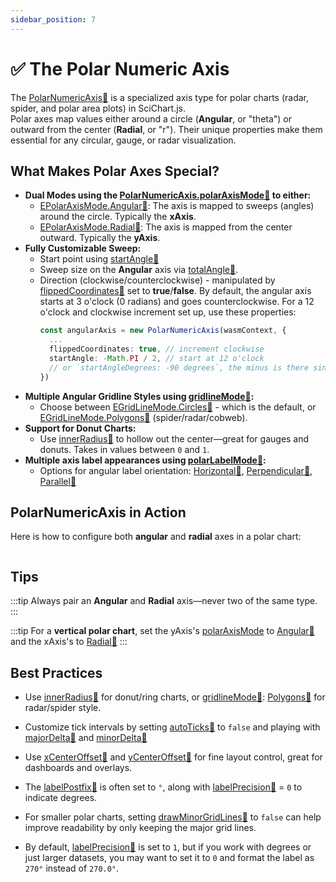 ```yaml
---
sidebar_position: 7
---
```


# ✅ The Polar Numeric Axis


The [PolarNumericAxis:blue_book:](https://www.scichart.com/documentation/js/v4/typedoc/classes/polarnumericaxis.html) is a specialized axis type for polar charts (radar, spider, and polar area plots) in SciChart.js.  
Polar axes map values either around a circle (**Angular**, or "theta") or outward from the center (**Radial**, or "r"). Their unique properties make them essential for any circular, gauge, or radar visualization.

## What Makes Polar Axes Special?

- **Dual Modes using the [PolarNumericAxis.polarAxisMode:blue_book:](https://www.scichart.com/documentation/js/v4/typedoc/classes/polarnumericaxis.html#polaraaxismode) to either:**
  - [EPolarAxisMode.Angular:blue_book:](https://www.scichart.com/documentation/js/v4/typedoc/enums/epolaraxismode.html#angular): The axis is mapped to sweeps (angles) around the circle. Typically the **xAxis**.
  - [EPolarAxisMode.Radial:blue_book:](https://www.scichart.com/documentation/js/v4/typedoc/enums/epolaraxismode.html#radial): The axis is mapped from the center outward. Typically the **yAxis**.
- **Fully Customizable Sweep:**  
  - Start point using [startAngle:blue_book:](https://www.scichart.com/documentation/js/v4/typedoc/classes/polarnumericaxis.html#startangle)
  - Sweep size on the **Angular** axis via [totalAngle:blue_book:](https://www.scichart.com/documentation/js/v4/typedoc/classes/polarnumericaxis.html#totalangle).
  - Direction (clockwise/counterclockwise) - manipulated by [flippedCoordinates:blue_book:](https://www.scichart.com/documentation/js/v4/typedoc/classes/polarnumericaxis.html#flippedcoordinates) set to **true**/**false**. By default, the angular axis starts at 3 o'clock (0 radians) and goes counterclockwise. For a 12 o'clock and clockwise increment set up, use these properties:
    ```ts
    const angularAxis = new PolarNumericAxis(wasmContext, {
      ...
      flippedCoordinates: true, // increment clockwise
      startAngle: -Math.PI / 2, // start at 12 o'clock
      // or `startAngleDegrees: -90 degrees`, the minus is there since we flip the coordinate calculator
    })
    ```
- **Multiple Angular Gridline Styles using [gridlineMode:blue_book:](https://www.scichart.com/documentation/js/v4/typedoc/classes/polarnumericaxis.html#gridlinemode):**
  - Choose between [EGridLineMode.Circles:blue_book:](https://www.scichart.com/documentation/js/v4/typedoc/enums/epolargridlinemode.html#circles) - which is the default, or [EGridLineMode.Polygons:blue_book:](https://www.scichart.com/documentation/js/v4/typedoc/enums/epolargridlinemode.html#polygons) (spider/radar/cobweb).
- **Support for Donut Charts:**  
  - Use [innerRadius:blue_book:](https://www.scichart.com/documentation/js/v4/typedoc/classes/polarnumericaxis.html#innerradius) to hollow out the center—great for gauges and donuts. Takes in values between `0` and `1`.
- **Multiple axis label appearances using [polarLabelMode:blue_book:](https://www.scichart.com/documentation/js/v4/typedoc/classes/polarnumericaxis.html#polarlabelmode):**
   - Options for angular label orientation: [Horizontal:blue_book:](https://www.scichart.com/documentation/js/v4/typedoc/enums/epolarlabelmode.html), [Perpendicular:blue_book:](https://www.scichart.com/documentation/js/v4/typedoc/enums/epolarlabelmode.html#perpendicular), [Parallel:blue_book:](https://www.scichart.com/documentation/js/v4/typedoc/enums/epolarlabelmode.html#parallel)

## PolarNumericAxis in Action

Here is how to configure both **angular** and **radial** axes in a polar chart:

```ts showLineNumbers {19-21,25-26,30-31,46-48,50} file=./Basic/demo.ts start=region_A_start end=region_A_end
```

<ChartPreviewWrapper jsContent={polarNumericAxisDemo} />

## Tips

:::tip
Always pair an **Angular** and **Radial** axis—never two of the same type.
:::

:::tip
For a **vertical polar chart**, set the yAxis's [polarAxisMode](https://www.scichart.com/documentation/js/v4/typedoc/interfaces/polarnumericaxis.html#polaraxismode) to [Angular:blue_book:](https://www.scichart.com/documentation/js/v4/typedoc/enums/epolaraxismode.html#angular) and the xAxis's to [Radial:blue_book:](https://www.scichart.com/documentation/js/v4/typedoc/enums/epolaraxismode.html#radial) 
:::

## Best Practices

- Use [innerRadius:blue_book:](https://www.scichart.com/documentation/js/v4/typedoc/classes/polarnumericaxis.html#innerradius) for donut/ring charts, or [gridlineMode:blue_book:](https://www.scichart.com/documentation/js/v4/typedoc/classes/polarnumericaxis.html#gridlinemode): [Polygons:blue_book:](https://www.scichart.com/documentation/js/v4/typedoc/enums/epolargridlinemode.html#polygons) for radar/spider style.

- Customize tick intervals by setting [autoTicks:blue_book:](https://www.scichart.com/documentation/js/v4/typedoc/classes/axisbase.html#autoticks) to `false` and playing with [majorDelta:blue_book:](https://www.scichart.com/documentation/js/v4/typedoc/classes/axisbase.html#majordelta) and [minorDelta:blue_book:](https://www.scichart.com/documentation/js/v4/typedoc/classes/axisbase.html#minordelta)

- Use [xCenterOffset:blue_book:](https://www.scichart.com/documentation/js/v4/typedoc/classes/polarnumericaxis.html#xcenteroffset) and [yCenterOffset:blue_book:](https://www.scichart.com/documentation/js/v4/typedoc/classes/polarnumericaxis.html#ycenteroffset) for fine layout control, great for dashboards and overlays.

- The [labelPostfix:blue_book:](https://www.scichart.com/documentation/js/v4/typedoc/classes/axisbase.html#labelpostfix) is often set to `°`, along with [labelPrecision:blue_book:](https://www.scichart.com/documentation/js/v4/typedoc/classes/axisbase.html#labelprecision) = `0` to indicate degrees.

- For smaller polar charts, setting [drawMinorGridLines:blue_book:](https://www.scichart.com/documentation/js/v4/typedoc/classes/axisbase.html#drawminorgirdlines) to `false` can help improve readability by only keeping the major grid lines.

- By default, [labelPrecision:blue_book:](https://www.scichart.com/documentation/js/v4/typedoc/classes/axisbase.html#labelprecision) is set to `1`, but if you work with degrees or just larger datasets, you may want to set it to `0` and format the label as `270°` instead of `270.0°`.
